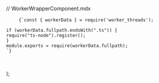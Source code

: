 // WorkerWrapperComponent.mdx

  <pre>
    <code className="language-js" title="workerWrapper.js">{`const { workerData } = require('worker_threads');

if (workerData.fullpath.endsWith(".ts")) {
require("ts-node").register();
}
module.exports = require(workerData.fullpath);
`}</code>

  </pre>
);

